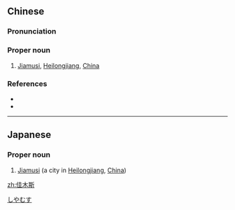 ==Chinese==
{{zh-forms}}

===Pronunciation===
{{zh-pron
|m=Jiāmùsī
|c=gaai1 muk6 si1
|cat=pn
}}

===Proper noun===
{{zh-proper noun}}

# [[Jiamusi]], [[Heilongjiang]], [[China]]

===References===
* {{pedialite|佳木斯市|lang=zh}}
* {{pedialite|Jiamusi}}

{{zh-cat|Cities}}

----

==Japanese==
{{ja-kanjitab|yomi=irr|sort=しやむす}}

===Proper noun===
{{ja-pos|proper|ジャムス}}

# [[Jiamusi]] (a city in [[Heilongjiang]], [[China]])

[[Category:ja:Cities|しやむす]]

[[zh:佳木斯]]